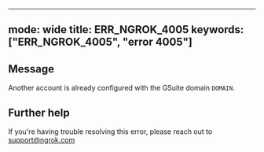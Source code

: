 
---
mode: wide
title: ERR_NGROK_4005
keywords: ["ERR_NGROK_4005", "error 4005"]
---

## Message
Another account is already configured with the GSuite domain `DOMAIN`.




## Further help
If you're having trouble resolving this error, please reach out to [support@ngrok.com](mailto:support@ngrok.com?subject=Help%20with%20ERR_NGROK_4005)

